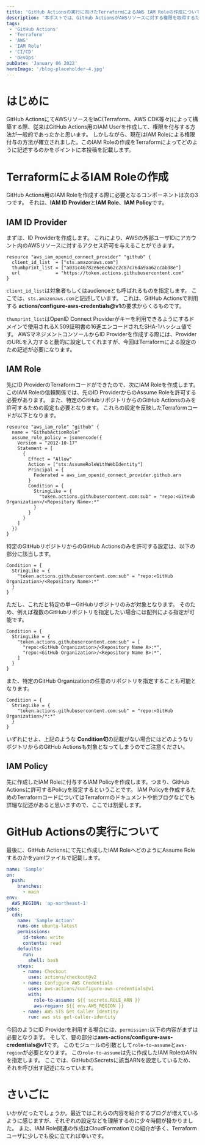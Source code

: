 ```yaml
---
title: 'GitHub Actionsの実行に向けたTerraformによるAWS IAM Roleの作成について'
description: '本ポストでは、GitHub ActionsがAWSリソースに対する権限を取得するために必要なIAM Role周りのリソース作成について記載します。'
tags:
 - 'GitHub Actions'
 - 'Terraform'
 - 'AWS'
 - 'IAM Role'
 - 'CI/CD'
 - 'DevOps'
pubDate: 'January 06 2022'
heroImage: '/blog-placeholder-4.jpg'
---
```


# はじめに
GitHub ActionsにてAWSリソースをIaC(Terraform、AWS CDK等々)によって構築する際、従来はGitHub Actions用のIAM Userを作成して、権限を付与する方法が一般的であったかと思います。
しかしながら、現在はIAM Roleによる権限付与の方法が確立されました。このIAM Roleの作成をTerraformによってどのように記述するのかをポイントに本投稿を記載します。

# TerraformによるIAM Roleの作成
GitHub Actions用のIAM Roleを作成する際に必要となるコンポーネントは次の3つです。
それは、**IAM ID Provider**と**IAM Role**、**IAM Policy**です。

## IAM ID Provider
まずは、ID Providerを作成します。
これにより、AWSの外部ユーザIDにアカウント内のAWSリソースに対するアクセス許可を与えることができます。

```hcl
resource "aws_iam_openid_connect_provider" "github" {
  client_id_list  = ["sts.amazonaws.com"]
  thumbprint_list = ["a031c46782e6e6c662c2c87c76da9aa62ccabd8e"]
  url             = "https://token.actions.githubusercontent.com"
}
```

`client_id_list`は対象者もしくはaudienceとも呼ばれるものを指定します。
ここでは、`sts.amazonaws.com`と記述しています。
これは、GitHub Actionsで利用する **actions/configure-aws-credentials@v1**の要求からくるものです。

`thumprint_list`はOpenID Connect Providerがキーを利用できるようにするドメインで使用されるX.509証明書の16進エンコードされたSHA-1ハッシュ値です。
AWSマネジメントコンソールからID Providerを作成する際には、ProviderのURLを入力すると動的に設定してくれますが、今回はTerraformによる設定のため記述が必要になります。

## IAM Role
先にID ProviderのTerraformコードができたので、次にIAM Roleを作成します。
このIAM Roleの信頼関係では、先のID ProviderからのAssume Roleを許可する必要があります。
また、特定のGitHubリポジトリからのGitHub Actionsのみを許可するための設定も必要となります。
これらの設定を反映したTerraformコードが以下となります。

```hcl
resource "aws_iam_role" "github" {
  name = "GithubActionRole"
  assume_role_policy = jsonencode({
    Version = "2012-10-17"
    Statement = [
      {
        Effect = "Allow"
        Action = ["sts:AssumeRoleWithWebIdentity"]
        Principal = {
          Federated = aws_iam_openid_connect_provider.github.arn
        }
        Condition = {
          StringLike = {
            "token.actions.githubusercontent.com:sub" = "repo:<GitHub Organization>/<Repository Name>:*"
          }
        }
      }
    ]
  })
}
```

特定のGitHubリポジトリからのGitHub Actionsのみを許可する設定は、以下の部分に該当します。

```hcl
Condition = {
  StringLike = {
    "token.actions.githubusercontent.com:sub" = "repo:<GitHub Organization>/<Repository Name>:*"
  }
}
```

ただし、これだと特定の単一GitHubリポジトリのみが対象となります。
そのため、例えば複数のGitHubリポジトリを指定したい場合には配列による指定が可能です。

```hcl
Condition = {
  StringLike = {
    "token.actions.githubusercontent.com:sub" = [
      "repo:<GitHub Organization>/<Repository Name A>:*",
      "repo:<GitHub Organization>/<Repository Name B>:*",
    ]
  }
}

```

また、特定のGitHub Organizationの任意のリポジトリを指定することも可能となります。

```hcl
Condition = {
  StringLike = {
    "token.actions.githubusercontent.com:sub" = "repo:<GitHub Organization>/*:*"
  }
}
```

いずれにせよ、上記のような **Condition句**の記載がない場合にはどのようなリポジトリからのGitHub Actionsも対象となってしまうのでご注意ください。

## IAM Policy
先に作成したIAM Roleに付与するIAM Policyを作成します。つまり、GitHub Actionsに許可するPolicyを設定するということです。
IAM Policyを作成するためのTerraformコードについてはTerraformのドキュメントや他ブログなどでも詳細な記述があると思いますので、ここでは割愛します。

# GitHub Actionsの実行について
最後に、GitHub Actionsにて先に作成したIAM RoleへどのようにAssume Roleするのかをyamlファイルで記載します。

```yaml
name: 'Sample'
on:
  push:
    branches:
      - main
env:
  AWS_REGION: 'ap-northeast-1'
jobs:
  cdk:
    name: 'Sample Action'
    runs-on: ubuntu-latest
    permissions:
      id-token: write
      contents: read
    defaults:
      run:
        shell: bash
    steps:
      - name: Checkout
        uses: actions/checkout@v2
      - name: Configure AWS Credentials
        uses: aws-actions/configure-aws-credentials@v1
        with:
          role-to-assume: ${{ secrets.ROLE_ARN }}
          aws-region: ${{ env.AWS_REGION }}
      - name: AWS STS Get Caller Identity
        run: aws sts get-caller-identity
```

今回のようにID Providerを利用する場合には、`permission:`以下の内容がまずは必要となります。
そして、要の部分は**aws-actions/configure-aws-credentials@v1**です。
このモジュールの引数として`role-to-assume`と`aws-region`が必要となります。
この`role-to-assume`は先に作成したIAM RoleのARNを指定します。
ここでは、GitHubのSecretsに該当ARNを設定しているため、それを呼び出す記述になっています。

# さいごに
いかがだったでしょうか。最近ではこれらの内容を紹介するブログが増えているように感じますが、それぞれの設定などを理解するのに少々時間が掛かりました。
また、IAM Role関連の作成はCloudFormationでの紹介が多く、Terraformユーザに少しでも役に立てれば幸いです。
